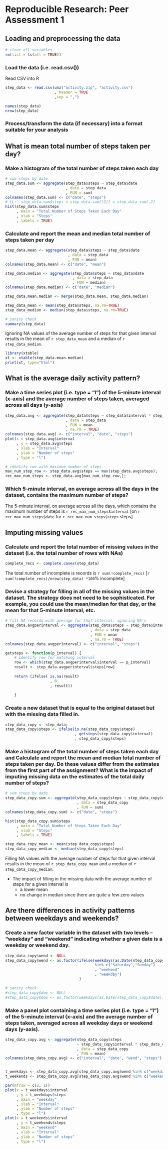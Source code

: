 # Reproducible Research: Peer Assessment 1


## Loading and preprocessing the data
```r
# clear all variables
rm(list = ls(all = TRUE))
```

### Load the data (i.e. read.csv())
Read CSV into R
```r
step_data <- read.csv(unz("activity.zip", "activity.csv")
                      , header = TRUE 
                      ,sep = ",")

names(step_data)
nrow(step_data)
```

### Process/transform the data (if necessary) into a format suitable for your analysis


## What is mean total number of steps taken per day?


### Make a histogram of the total number of steps taken each day
```r
# sum steps by date
step_data.sum <- aggregate(step_data$steps ~ step_data$date
                           , data = step_data
                           , FUN = sum)
colnames(step_data.sum) <- c("date", "steps")
# LL:  step_data.sum$steps = step_data.sum[[2]] = step_data.sum[,2]
hist(step_data.sum$steps
     , main = "Total Number of Steps Taken Each Day"
     , xlab = "Steps"
     , labels = TRUE)

```


### Calculate and report the mean and median total number of steps taken per day
```r
step_data.mean <- aggregate(step_data$steps ~ step_data$date
                            , data = step_data
                            , FUN = mean)
colnames(step_data.mean) <- c("date", "mean")

step_data.median <- aggregate(step_data$steps ~ step_data$date
                              , data = step_data
                              , FUN = median)
colnames(step_data.median) <- c("date", "median")

step_data.mean.median <- merge(step_data.mean, step_data.median)

step_data_mean <- mean(step_data$steps, na.rm=TRUE)
step_data_median <- median(step_data$steps, na.rm=TRUE)

# sanity check
summary(step_data)
```

Ignoring NA values of the average number of steps for that given interval results in the mean of `r step_data_mean` and a median of `r step_data_median`.


```r
library(xtable)
xt <- xtable(step_data.mean.median)
print(xt, type="html")
```



## What is the average daily activity pattern?


### Make a time series plot (i.e. type = "l") of the 5-minute interval (x-axis) and the average number of steps taken, averaged across all days (y-axis)
```r
step_data.avg <- aggregate(step_data$steps ~ step_data$interval * step_data$date
                           , data = step_data
                           , FUN = mean
                           , na.rm = TRUE)
colnames(step_data.avg) <- c("interval", "date", "steps")
plot(x = step_data.avg$interval
     , y = step_data.avg$steps
     , xlab = "Interval"
     , ylab = "Number of steps"
     , type = "l")

# identify row with maximum number of steps
max_num_step_row <- step_data.avg$steps == max(step_data.avg$steps);
rec_max_num_steps <- step_data.avg[max_num_step_row,];

```

### Which 5-minute interval, on average across all the days in the dataset, contains the maximum number of steps?
The 5-minute interval, on average across all the days, which contains the maximum number of steps is `r rec_max_num_steps$interval` [on `r rec_max_num_steps$date` for `r rec_max_num_steps$steps` steps]


## Imputing missing values


### Calculate and report the total number of missing values in the dataset (i.e. the total number of rows with NAs)
```r
complete_recs <- complete.cases(step_data)
```
The total number of incomplete is records is `r sum(!complete_recs)` [`r sum(!complete_recs)/nrow(step_data) *100`% incomplete]


### Devise a strategy for filling in all of the missing values in the dataset. The strategy does not need to be sophisticated. For example, you could use the mean/median for that day, or the mean for that 5-minute interval, etc.
```r
# fill NA records with average for that interval, ignoring NA's
step_data.avgperinterval <- aggregate(step_data$steps ~ step_data$interval
                                      , data = step_data
                                      , FUN = mean
                                      , na.rm = TRUE)
colnames(step_data.avgperinterval) <- c("interval", "steps")

getsteps <- function(p_interval) {
    # identify row for matching interval
    row <- which(step_data.avgperinterval$interval == p_interval)
    result <- step_data.avgperinterval$steps[row]
    
    return (ifelse( is.na(result)
                    , 0
                    , result))
    
    }

```


### Create a new dataset that is equal to the original dataset but with the missing data filled in.
```r
step_data_copy <- step_data;
step_data_copy$steps <- ifelse(is.na(step_data_copy$steps)
                               , getsteps(step_data_copy$interval)    
                               , step_data_copy$steps)

```


### Make a histogram of the total number of steps taken each day and Calculate and report the mean and median total number of steps taken per day. Do these values differ from the estimates from the first part of the assignment? What is the impact of imputing missing data on the estimates of the total daily number of steps?
```r
# sum steps by date
step_data_copy.sum <- aggregate(step_data_copy$steps ~ step_data_copy$date
                                , data = step_data_copy
                                , FUN = sum)
colnames(step_data_copy.sum) <- c("date", "steps")

hist(step_data_copy.sum$steps
     , main = "Total Number of Steps Taken Each Day"
     , xlab = "Steps"
     , labels = TRUE)

step_data_copy_mean <- mean(step_data_copy$steps)
step_data_copy_median <- median(step_data_copy$steps)

```

Filling NA values with the average number of steps for that given interval results in the mean of `r step_data_copy_mean` and a median of `r step_data_copy_median`.


* The impact of filling in the missing data with the average number of steps for a given interval is
    + a lower mean
    + no change in median since there are quite a few zero values



## Are there differences in activity patterns between weekdays and weekends?

### Create a new factor variable in the dataset with two levels -- "weekday" and "weekend" indicating whether a given date is a weekday or weekend day.
```r
step_data_copy$wend <- NULL
step_data_copy$wend <- as.factor(ifelse(weekdays(as.Date(step_data_copy$date)) 
                                        %in% c("Saturday","Sunday")
                                        , "weekend"
                                        , "weekday")
                                 )

# sanity check
#step_data_copy$dow <- NULL
#step_data_copy$dow <- as.factor(weekdays(as.Date(step_data_copy$date)))

```

### Make a panel plot containing a time series plot (i.e. type = "l") of the 5-minute interval (x-axis) and the average number of steps taken, averaged across all weekday days or weekend days (y-axis).
```r
step_data_copy.avg <- aggregate(step_data_copy$steps 
                                ~ step_data_copy$interval * step_data_copy$date * step_data_copy$wend
                                , data = step_data_copy
                                , FUN = mean)
colnames(step_data_copy.avg) <- c("interval", "date", "wend", "steps")


t_weekdays <- step_data_copy.avg[step_data_copy.avg$wend %in% c("weekday"),]
t_weekends <- step_data_copy.avg[step_data_copy.avg$wend %in% c("weekend"),]

par(mfrow = c(2, 1))
plot(x = t_weekdays$interval
     , y = t_weekdays$steps
     , main = "weekday"
     , xlab = "Interval"
     , ylab = "Number of steps"
     , type = "l")
plot(x = t_weekends$interval
     , y = t_weekends$steps
     , main = "weekend"
     , xlab = "Interval"
     , ylab = "Number of steps"
     , type = "l")

```
